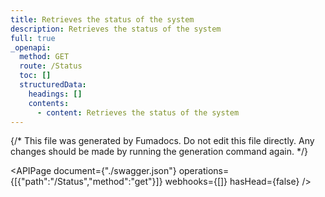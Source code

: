 ```yaml
---
title: Retrieves the status of the system
description: Retrieves the status of the system
full: true
_openapi:
  method: GET
  route: /Status
  toc: []
  structuredData:
    headings: []
    contents:
      - content: Retrieves the status of the system
---
```


{/* This file was generated by Fumadocs.
Do not edit this file directly. Any changes should be made by running the generation command again. */}

<APIPage document={"./swagger.json"} operations={[{"path":"/Status","method":"get"}]} webhooks={[]} hasHead={false} />
